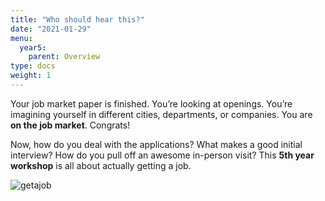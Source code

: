 ```yaml
---
title: "Who should hear this?"
date: "2021-01-29"
menu:
  year5:
    parent: Overview
type: docs
weight: 1
---
```


Your job market paper is finished. You're looking at openings. You're imagining yourself in different cities, departments, or companies. You are **on the job market**. Congrats!

Now, how do you deal with the applications? What makes a good initial interview? How do you pull off an awesome in-person visit? This **5th year workshop** is all about actually getting a job. 

<img src="https://media.giphy.com/media/RBDXLadJCxs6A/giphy.gif#center" alt="getajob">